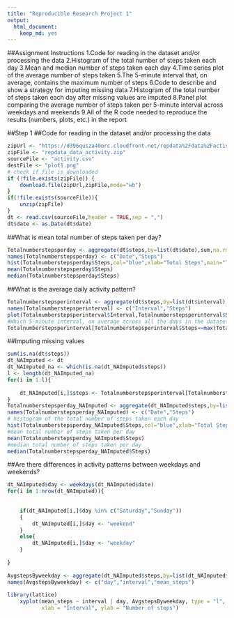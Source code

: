 ```yaml
---
title: "Reproducible Research Project 1"
output: 
  html_document: 
    keep_md: yes
---
```


##Assignment Instructions 
1.Code for reading in the dataset and/or processing the data 
2.Histogram of the total number of steps taken each day 
3.Mean and median number of steps taken each day 
4.Time series plot of the average number of steps taken 
5.The 5-minute interval that, on average, contains the maximum number of steps 
6.Code to describe and show a strategy for imputing missing data 
7.Histogram of the total number of steps taken each day after missing values are imputed 
8.Panel plot comparing the average number of steps taken per 5-minute interval across weekdays and weekends 
9.All of the R code needed to reproduce the results (numbers, plots, etc.) in the report 


##Step 1 
##Code for reading in the dataset and/or processing the data 
```r
zipUrl <- "https://d396qusza40orc.cloudfront.net/repdata%2Fdata%2Factivity.zip"
zipFile <- "repdata_data_activity.zip"
sourceFile <- "activity.csv"
destFile <- "plot1.png"
# check if file is downloaded
if (!file.exists(zipFile)) {
    download.file(zipUrl,zipFile,mode="wb")
}
if(!file.exists(sourceFile)){
    unzip(zipFile)
}
dt <- read.csv(sourceFile,header = TRUE,sep = ",")
dt$date <- as.Date(dt$date)
```

##What is mean total number of steps taken per day?
```r
Totalnumberstepsperday <- aggregate(dt$steps,by=list(dt$date),sum,na.rm=TRUE)
names(Totalnumberstepsperday) <- c("Date","Steps")
hist(Totalnumberstepsperday$Steps,col="blue",xlab="Total Steps",main="Total Number of steps per day")
mean(Totalnumberstepsperday$Steps)
median(Totalnumberstepsperday$Steps)
```
##What is the average daily activity pattern?
```r
Totalnumberstepsperinterval <- aggregate(dt$steps,by=list(dt$interval),mean,na.rm=TRUE)
names(Totalnumberstepsperinterval) <- c("Interval","Steps")
plot(Totalnumberstepsperinterval$Interval,Totalnumberstepsperinterval$Steps,col="blue",type = "l",xlab = "Intervals",ylab = "Average Steps",main = "Average Steps per Interval")
#Which 5-minute interval, on average across all the days in the dataset, contains the maximum number of steps?
Totalnumberstepsperinterval[Totalnumberstepsperinterval$Steps==max(Totalnumberstepsperinterval$Steps),1]
```

##Imputing missing values
```r
sum(is.na(dt$steps))
dt_NAImputed <- dt
dt_NAImputed_na <- which(is.na(dt_NAImputed$steps))
l <- length(dt_NAImputed_na)
for(i in 1:l){
    
    dt_NAImputed[i,]$steps <- Totalnumberstepsperinterval[Totalnumberstepsperinterval$Interval==dt_NAImputed[i,]$interval,]$Steps
}
Totalnumberstepsperday_NAImputed <- aggregate(dt_NAImputed$steps,by=list(dt_NAImputed$date),sum,na.rm=TRUE)
names(Totalnumberstepsperday_NAImputed) <- c("Date","Steps")
# histogram of the total number of steps taken each day 
hist(Totalnumberstepsperday_NAImputed$Steps,col="blue",xlab="Total Steps",main="Total Number of steps per day")
#mean total number of steps taken per day
mean(Totalnumberstepsperday_NAImputed$Steps)
#median total number of steps taken per day
median(Totalnumberstepsperday_NAImputed$Steps)
```
##Are there differences in activity patterns between weekdays and weekends?
```r
dt_NAImputed$day <- weekdays(dt_NAImputed$date)
for(i in 1:nrow(dt_NAImputed)){
    
    
    if(dt_NAImputed[i,]$day %in% c("Saturday","Sunday"))
    {
        dt_NAImputed[i,]$day <- "weekend"
    }
    else{
        dt_NAImputed[i,]$day <- "weekday"
    }
    
}
    
AvgstepsByweekday <- aggregate(dt_NAImputed$steps,by=list(dt_NAImputed$day,dt_NAImputed$interval),mean)
names(AvgstepsByweekday) <- c("day","interval","mean_steps")
    
library(lattice)
    xyplot(mean_steps ~ interval | day, AvgstepsByweekday, type = "l", layout = c(1, 2), 
           xlab = "Interval", ylab = "Number of steps")
    
```
